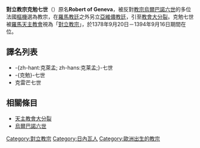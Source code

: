 {{Unreferenced|time=2020-03-03T20:40:36+00:00}}
{{noteTA
|T=zh-hant:克萊孟七世 (對立教宗); zh-hans:克莱孟七世 (对立教宗); zh-hk:克勉七世 (對立教宗);
|1=zh-hant:克萊孟; zh-hans:克莱孟; zh-hk:克勉;
}}
{{dablink|教宗（1523年－1534年），見[[克勉七世|克勉七世]]}}
{{Infobox Christian leader
| type = 對立教宗
| honorific-prefix = 對立教宗
| name = 克勉七世 
| title = 
| image = Pape avignon clement7.jpg
| diocese = [[天主教阿維尼翁總教區|阿維尼翁]]
| elected = 1378年9月20日
| enthroned = 1378年9月20日?
| quashed = 
| ended = 1394年9月16日
| opposed = {{plainlist|
*[[教宗烏爾巴諾六世|教宗烏爾巴諾六世]]
*[[教宗博義九世|教宗博義九世]]
}}
| successor = [[本篤十三世_(對立教宗)|本篤十三世]]
| other_post = [[Count_of_Geneva|Count of Geneva]]
| previous_post = 
<!----------Orders---------->
| ordination = 
| ordained_by = 
| consecration = 
| consecrated_by = 
| cardinal = 1371年5月30日
| rank = 樞機	
<!----------Personal details---------->
| birth_name = Robert of Geneva
| birth_date = 1342年
| birth_place = [[阿訥西|阿訥西]]
| death_date = {{death date and age|1394|09|16|1342||}}
| death_place = [[亞維儂|亞維儂]]
| buried = 
| occupation = [[天主教康布雷總教區|康布雷總主教]]
| profession = 
| alma_mater = 
| coat_of_arms = C o a Clemente VII (Avignone).svg
<!----------Other---------->
| other =
}}

'''對立教宗克勉七世'''（{{bd|1342年||1394年|9月16日}}）原名'''Robert of Geneva'''，被反對[[教宗烏爾巴諾六世|教宗烏爾巴諾六世]]的多位法國[[樞機|樞機]]選為教宗，在[[教宗國|羅馬教廷]]之外另立[[亞維儂教廷|亞維儂教廷]]，引至[[天主教會大分裂|教會大分裂]]。克勉七世被[[羅馬天主教會|羅馬天主教會]]視為「[[對立教宗|對立教宗]]」，於1378年9月20日－1394年9月16日期間在位。

== 譯名列表 ==
* -{zh-hant:克萊孟; zh-hans:克莱孟;}-七世
* -{克勉}-七世
* 克雷芒七世

== 相關條目 ==
* [[天主教會大分裂|天主教會大分裂]]
* [[烏爾巴諾六世|烏爾巴諾六世]]

{{對立教宗}}
{{Authority control}}

{{DEFAULTSORT:Clement 7, Antipope}}
[[Category:對立教宗|Category:對立教宗]]
[[Category:日內瓦人|Category:日內瓦人]]
[[Category:歐洲出生的教宗|Category:歐洲出生的教宗]]